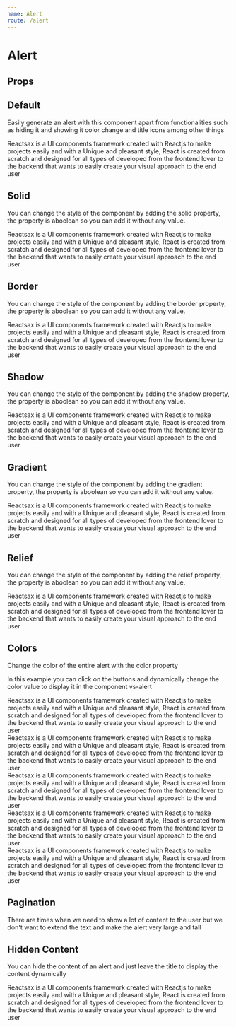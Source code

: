 ```yaml
---
name: Alert
route: /alert
---
```




# Alert

## Props

<Props of={Alert} />

## Default

Easily generate an alert with this component apart from functionalities such as hiding it and showing it color change and title icons among other things

<Playground>
  <section class="d-section">
    <Alert Title="Reactsax Framework">
      Reactsax is a UI components framework created with Reactjs to make projects easily and with a
      Unique and pleasant style, React is created from scratch and designed for all types of
      developed from the frontend lover to the backend that wants to easily create your visual
      approach to the end user
    </Alert>
  </section>
</Playground>

## Solid

You can change the style of the component by adding the solid property, the property is aboolean so you can add it without any value.

<Playground>
  <section class="d-section">
    <Alert Title="Reactsax Framework" type="solid">
      Reactsax is a UI components framework created with Reactjs to make projects easily and with a
      Unique and pleasant style, React is created from scratch and designed for all types of
      developed from the frontend lover to the backend that wants to easily create your visual
      approach to the end user
    </Alert>
  </section>
</Playground>

## Border

You can change the style of the component by adding the border property, the property is aboolean so you can add it without any value.

<Playground>
  <section class="d-section">
    <Alert Title="Reactsax Framework" type="border">
      Reactsax is a UI components framework created with Reactjs to make projects easily and with a
      Unique and pleasant style, React is created from scratch and designed for all types of
      developed from the frontend lover to the backend that wants to easily create your visual
      approach to the end user
    </Alert>
  </section>
</Playground>

## Shadow

You can change the style of the component by adding the shadow property, the property is aboolean so you can add it without any value.

<Playground>
  <section class="d-section">
    <Alert Title="Reactsax Framework" type="shadow">
      Reactsax is a UI components framework created with Reactjs to make projects easily and with a
      Unique and pleasant style, React is created from scratch and designed for all types of
      developed from the frontend lover to the backend that wants to easily create your visual
      approach to the end user
    </Alert>
  </section>
</Playground>

## Gradient

You can change the style of the component by adding the gradient property, the property is aboolean so you can add it without any value.

<Playground>
  <section class="d-section">
    <Alert Title="Reactsax Framework" type="gradient">
      Reactsax is a UI components framework created with Reactjs to make projects easily and with a
      Unique and pleasant style, React is created from scratch and designed for all types of
      developed from the frontend lover to the backend that wants to easily create your visual
      approach to the end user
    </Alert>
  </section>
</Playground>

## Relief

You can change the style of the component by adding the relief property, the property is aboolean so you can add it without any value.

<Playground>
  <section class="d-section">
    <Alert Title="Reactsax Framework" type="relief">
      Reactsax is a UI components framework created with Reactjs to make projects easily and with a
      Unique and pleasant style, React is created from scratch and designed for all types of
      developed from the frontend lover to the backend that wants to easily create your visual
      approach to the end user
    </Alert>
  </section>
</Playground>

## Colors

Change the color of the entire alert with the color property

In this example you can click on the buttons and dynamically change the color value to display it in the component vs-alert

<Playground>
  <section class="d-section margin-bottom">
    <Alert Title="Reactsax Framework" color="primary">
      Reactsax is a UI components framework created with Reactjs to make projects easily and with a
      Unique and pleasant style, React is created from scratch and designed for all types of
      developed from the frontend lover to the backend that wants to easily create your visual
      approach to the end user
    </Alert>
  </section>
  <section class="d-section margin-bottom">
    <Alert Title="Reactsax Framework" color="success">
      Reactsax is a UI components framework created with Reactjs to make projects easily and with a
      Unique and pleasant style, React is created from scratch and designed for all types of
      developed from the frontend lover to the backend that wants to easily create your visual
      approach to the end user
    </Alert>
  </section>
  <section class="d-section margin-bottom">
    <Alert Title="Reactsax Framework" color="danger">
      Reactsax is a UI components framework created with Reactjs to make projects easily and with a
      Unique and pleasant style, React is created from scratch and designed for all types of
      developed from the frontend lover to the backend that wants to easily create your visual
      approach to the end user
    </Alert>
  </section>
  <section class="d-section margin-bottom">
    <Alert Title="Reactsax Framework" color="warn">
      Reactsax is a UI components framework created with Reactjs to make projects easily and with a
      Unique and pleasant style, React is created from scratch and designed for all types of
      developed from the frontend lover to the backend that wants to easily create your visual
      approach to the end user
    </Alert>
  </section>
  <section class="d-section margin-bottom">
    <Alert Title="Reactsax Framework" color="#7d33ff">
      Reactsax is a UI components framework created with Reactjs to make projects easily and with a
      Unique and pleasant style, React is created from scratch and designed for all types of
      developed from the frontend lover to the backend that wants to easily create your visual
      approach to the end user
    </Alert>
  </section>
</Playground>

## Pagination

There are times when we need to show a lot of content to the user but we don't want to extend the text and make the alert very large and tall

<Playground>
  <section class="d-section">
    <Alert
      Title="Reactsax Framework"
      Pages={[
        'Pagina 3 - esta es la ultima pagina de el ejemplo',
        'Pagina 2 - En esta otra pagina puedes poner también lo que necesites y es dinámico osea que puedes agregar cuantas paginas necesites',
      ]}
    />
  </section>
</Playground>

## Hidden Content

You can hide the content of an alert and just leave the title to display the content dynamically

<Playground>
  <section class="d-section">
    <Alert Title="Reactsax Framework" hiddenContent>
      Reactsax is a UI components framework created with Reactjs to make projects easily and with a
      Unique and pleasant style, React is created from scratch and designed for all types of
      developed from the frontend lover to the backend that wants to easily create your visual
      approach to the end user
    </Alert>
  </section>
</Playground>
